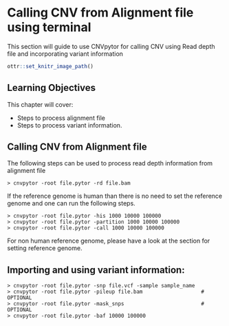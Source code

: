 
# Calling CNV from Alignment file using terminal

This section will guide to use CNVpytor for calling CNV using Read depth file and incorporating variant information

```r
ottr::set_knitr_image_path()
```

## Learning Objectives

This chapter will cover:  

- Steps to process alignment file
- Steps to process variant information.


## Calling CNV from Alignment file

The following steps can be used to process read depth information from alignment file

```
> cnvpytor -root file.pytor -rd file.bam
```
If the reference genome is human than there is no need to set the reference genome and one can run the following steps.

```
> cnvpytor -root file.pytor -his 1000 10000 100000
> cnvpytor -root file.pytor -partition 1000 10000 100000
> cnvpytor -root file.pytor -call 1000 10000 100000
```
For non human reference genome, please have a look at the section for setting reference genome. 

## Importing and using variant information:


```
> cnvpytor -root file.pytor -snp file.vcf -sample sample_name
> cnvpytor -root file.pytor -pileup file.bam                   # OPTIONAL
> cnvpytor -root file.pytor -mask_snps                         # OPTIONAL 
> cnvpytor -root file.pytor -baf 10000 100000
```

